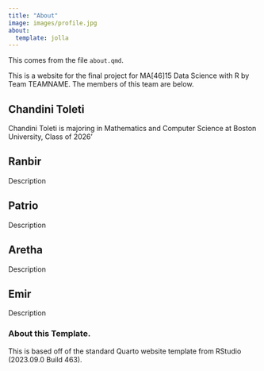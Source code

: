 ```yaml
---
title: "About"
image: images/profile.jpg
about:
  template: jolla
---
```



This comes from the file `about.qmd`.

This is a website for the final project for MA[46]15 Data Science with R by Team TEAMNAME.
The members of this team are below.

## Chandini Toleti

Chandini Toleti is majoring in Mathematics and Computer Science at Boston University, Class of 2026'

## Ranbir

Description

## Patrio

Description

## Aretha

Description

## Emir

Description

<!-- Please leave in the information below -->

### About this Template.

This is based off of the standard Quarto website template from RStudio (2023.09.0 Build 463).
